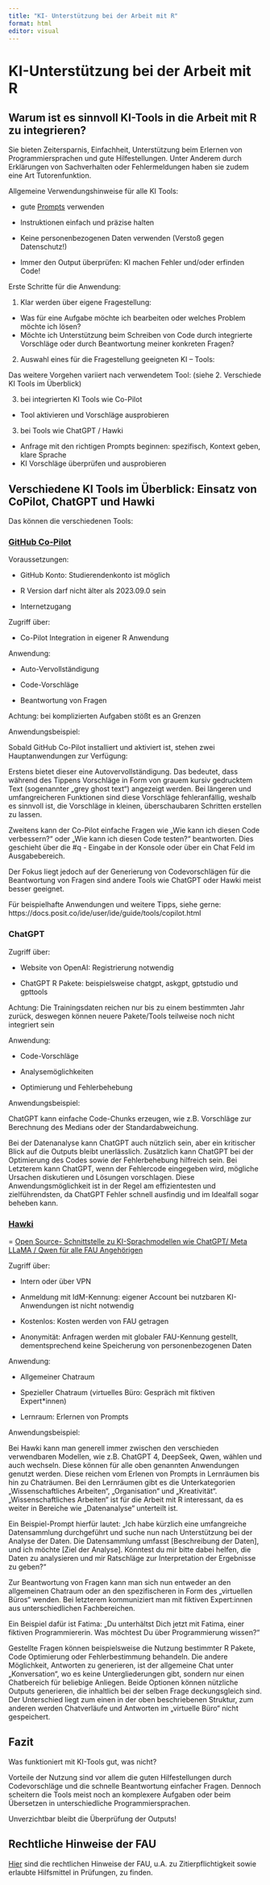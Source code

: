 ```yaml
---
title: "KI- Unterstützung bei der Arbeit mit R"
format: html
editor: visual
---
```


# KI-Unterstützung bei der Arbeit mit R

## Warum ist es sinnvoll KI-Tools in die Arbeit mit R zu integrieren?

Sie bieten Zeitersparnis, Einfachheit, Unterstützung beim Erlernen von Programmiersprachen und gute Hilfestellungen. Unter Anderem durch Erklärungen von Sachverhalten oder Fehlermeldungen haben sie zudem eine Art Tutorenfunktion.

::: callout-important
Allgemeine Verwendungshinweise für alle KI Tools:

-   gute [Prompts](https://www.intern.fau.de/informationstechnik-it/it-tipps-aus-dem-cio-office/prompting-lernen/) verwenden

-   Instruktionen einfach und präzise halten

-   Keine personenbezogenen Daten verwenden (Verstoß gegen Datenschutz!)

-   Immer den Output überprüfen: KI machen Fehler und/oder erfinden Code!
:::

Erste Schritte für die Anwendung:

1.  Klar werden über eigene Fragestellung:

-   Was für eine Aufgabe möchte ich bearbeiten oder welches Problem möchte ich lösen?
-   Möchte ich Unterstützung beim Schreiben von Code durch integrierte Vorschläge oder durch Beantwortung meiner konkreten Fragen?

2.  Auswahl eines für die Fragestellung geeigneten KI – Tools:

Das weitere Vorgehen variiert nach verwendetem Tool: (siehe 2. Verschiede KI Tools im Überblick)

3.  bei integrierten KI Tools wie Co-Pilot

-   Tool aktivieren und Vorschläge ausprobieren

3.  bei Tools wie ChatGPT / Hawki

-   Anfrage mit den richtigen Prompts beginnen: spezifisch, Kontext geben, klare Sprache
-   KI Vorschläge überprüfen und ausprobieren

## Verschiedene KI Tools im Überblick: Einsatz von CoPilot, ChatGPT und Hawki

Das können die verschiedenen Tools:

### [GitHub Co-Pilot](https://docs.posit.co/ide/user/ide/guide/tools/copilot.html)

Voraussetzungen:

-   GitHub Konto: Studierendenkonto ist möglich

-   R Version darf nicht älter als 2023.09.0 sein

-   Internetzugang

Zugriff über:

-   Co-Pilot Integration in eigener R Anwendung

Anwendung:

-   Auto-Vervollständigung

-   Code-Vorschläge

-   Beantwortung von Fragen

Achtung: bei komplizierten Aufgaben stößt es an Grenzen

Anwendungsbeispiel:

Sobald GitHub Co-Pilot installiert und aktiviert ist, stehen zwei Hauptanwendungen zur Verfügung:

Erstens bietet dieser eine Autovervollständigung. Das bedeutet, dass während des Tippens Vorschläge in Form von grauem kursiv gedrucktem Text (sogenannter „grey ghost text“) angezeigt werden. Bei längeren und umfangreicheren Funktionen sind diese Vorschläge fehleranfällig, weshalb es sinnvoll ist, die Vorschläge in kleinen, überschaubaren Schritten erstellen zu lassen.

Zweitens kann der Co-Pilot einfache Fragen wie „Wie kann ich diesen Code verbessern?“ oder „Wie kann ich diesen Code testen?“ beantworten. Dies geschieht über die #q - Eingabe in der Konsole oder über ein Chat Feld im Ausgabebereich.

Der Fokus liegt jedoch auf der Generierung von Codevorschlägen für die Beantwortung von Fragen sind andere Tools wie ChatGPT oder Hawki meist besser geeignet.

Für beispielhafte Anwendungen und weitere Tipps, siehe gerne: https://docs.posit.co/ide/user/ide/guide/tools/copilot.html

### ChatGPT

Zugriff über:

-   Website von OpenAI: Registrierung notwendig

-   ChatGPT R Pakete: beispielsweise chatgpt, askgpt, gptstudio und gpttools

Achtung: Die Trainingsdaten reichen nur bis zu einem bestimmten Jahr zurück, deswegen können neuere Pakete/Tools teilweise noch nicht integriert sein

Anwendung:

-   Code-Vorschläge

-   Analysemöglichkeiten

-   Optimierung und Fehlerbehebung

Anwendungsbeispiel:

ChatGPT kann einfache Code-Chunks erzeugen, wie z.B. Vorschläge zur Berechnung des Medians oder der Standardabweichung.

Bei der Datenanalyse kann ChatGPT auch nützlich sein, aber ein kritischer Blick auf die Outputs bleibt unerlässlich. Zusätzlich kann ChatGPT bei der Optimierung des Codes sowie der Fehlerbehebung hilfreich sein. Bei Letzterem kann ChatGPT, wenn der Fehlercode eingegeben wird, mögliche Ursachen diskutieren und Lösungen vorschlagen. Diese Anwendungsmöglichkeit ist in der Regel am effizientesten und zielführendsten, da ChatGPT Fehler schnell ausfindig und im Idealfall sogar beheben kann.

### [Hawki](https://www.intern.fau.de/informationstechnik-it/laufende-projekte/hawki-schnittstelle-fuer-ki-sprachmodelle/)

= [Open Source- Schnittstelle zu KI-Sprachmodellen wie ChatGPT/ Meta LLaMA / Qwen für alle FAU Angehörigen](https://www.fau.de/2024/09/news/studium/chatgpt-und-co-fuer-alle-fau-mitglieder/)

Zugriff über:

-   Intern oder über VPN

-   Anmeldung mit IdM-Kennung: eigener Account bei nutzbaren KI-Anwendungen ist nicht notwendig

-   Kostenlos: Kosten werden von FAU getragen

-   Anonymität: Anfragen werden mit globaler FAU-Kennung gestellt, dementsprechend keine Speicherung von personenbezogenen Daten

Anwendung:

-   Allgemeiner Chatraum

-   Spezieller Chatraum (virtuelles Büro: Gespräch mit fiktiven Expert\*innen)

-   Lernraum: Erlernen von Prompts

Anwendungsbeispiel:

Bei Hawki kann man generell immer zwischen den verschieden verwendbaren Modellen, wie z.B. ChatGPT 4, DeepSeek, Qwen, wählen und auch wechseln. Diese können für alle oben genannten Anwendungen genutzt werden. Diese reichen vom Erlenen von Prompts in Lernräumen bis hin zu Chaträumen. Bei den Lernräumen gibt es die Unterkategorien „Wissenschaftliches Arbeiten“, „Organisation“ und „Kreativität“. „Wissenschaftliches Arbeiten“ ist für die Arbeit mit R interessant, da es weiter in Bereiche wie „Datenanalyse“ unterteilt ist.

Ein Beispiel-Prompt hierfür lautet: „Ich habe kürzlich eine umfangreiche Datensammlung durchgeführt und suche nun nach Unterstützung bei der Analyse der Daten. Die Datensammlung umfasst \[Beschreibung der Daten\], und ich möchte \[Ziel der Analyse\]. Könntest du mir bitte dabei helfen, die Daten zu analysieren und mir Ratschläge zur Interpretation der Ergebnisse zu geben?“

Zur Beantwortung von Fragen kann man sich nun entweder an den allgemeinen Chatraum oder an den spezifischeren in Form des „virtuellen Büros“ wenden. Bei letzterem kommuniziert man mit fiktiven Expert:innen aus unterschiedlichen Fachbereichen.

Ein Beispiel dafür ist Fatima: „Du unterhältst Dich jetzt mit Fatima, einer fiktiven Programmiererin. Was möchtest Du über Programmierung wissen?“

Gestellte Fragen können beispielsweise die Nutzung bestimmter R Pakete, Code Optimierung oder Fehlerbestimmung behandeln. Die andere Möglichkeit, Antworten zu generieren, ist der allgemeine Chat unter „Konversation“, wo es keine Untergliederungen gibt, sondern nur einen Chatbereich für beliebige Anliegen. Beide Optionen können nützliche Outputs generieren, die inhaltlich bei der selben Frage deckungsgleich sind. Der Unterschied liegt zum einen in der oben beschriebenen Struktur, zum anderen werden Chatverläufe und Antworten im „virtuelle Büro“ nicht gespeichert.

## Fazit

Was funktioniert mit KI-Tools gut, was nicht?

Vorteile der Nutzung sind vor allem die guten Hilfestellungen durch Codevorschläge und die schnelle Beantwortung einfacher Fragen. Dennoch scheitern die Tools meist noch an komplexere Aufgaben oder beim Übersetzen in unterschiedliche Programmiersprachen.

Unverzichtbar bleibt die Überprüfung der Outputs!

## Rechtliche Hinweise der FAU

[Hier](https://digitale-lehre.fau.de/digital-lehren/umsetzen/kuenstliche-intelligenz-in-der-lehre/) sind die rechtlichen Hinweise der FAU, u.A. zu Zitierpflichtigkeit sowie erlaubte Hilfsmittel in Prüfungen, zu finden.
